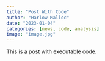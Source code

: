 ```yaml
---
title: "Post With Code"
author: "Harlow Malloc"
date: "2023-01-04"
categories: [news, code, analysis]
image: "image.jpg"
---
```


This is a post with executable code.
